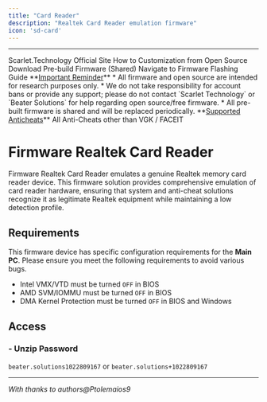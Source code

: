 ```yaml
---
title: "Card Reader"
description: "Realtek Card Reader emulation firmware"
icon: 'sd-card'
---
```


---

<CardGroup cols={2}>
  <Card title="Github Repo" icon="github" href="https://scarlet.technology">
      Scarlet.Technology Official Site
  </Card>
  <Card title="Customization Guide" icon="code">
    How to Customization from Open Source
  </Card>
  <Card title="Download Pre-Build" icon="download">
    Download Pre-build Firmware (Shared)
  </Card>
  <Card title="Flash the Firmware" icon="bolt-lightning">
    Navigate to Firmware Flashing Guide
  </Card>
</CardGroup>
<Warning>
    **<u>Important Reminder</u>** 
    * All firmware and open source are intended for research purposes only.  
    * We do not take responsibility for account bans or provide any support; please do not contact `Scarlet Technology` or `Beater Solutions` for help regarding open source/free firmware.  
    * All pre-built firmware is shared and will be replaced periodically.
</Warning>
<Note>**<u>Supported Anticheats</u>**  
All Anti-Cheats other than VGK / FACEIT</Note>

# Firmware Realtek Card Reader

Firmware Realtek Card Reader emulates a genuine Realtek memory card reader device. This firmware solution provides comprehensive emulation of card reader hardware, ensuring that system and anti-cheat solutions recognize it as legitimate Realtek equipment while maintaining a low detection profile.

## Requirements
<Warning>This firmware device has specific configuration requirements for the **Main PC**. Please ensure you meet the following requirements to avoid various bugs.</Warning>
* Intel VMX/VTD must be turned `OFF` in BIOS
* AMD SVM/IOMMU must be turned `OFF` in BIOS
* DMA Kernel Protection must be turned `OFF` in BIOS and Windows

## Access

### - Unzip Password
`beater.solutions1022809167` or `beater.solutions+1022809167`

---

*With thanks to authors@Ptolemaios9*